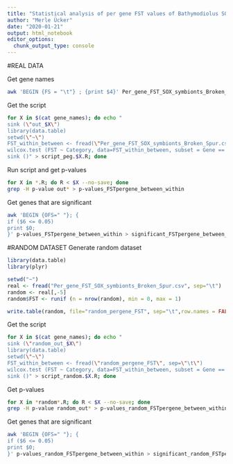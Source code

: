 ```yaml
---
title: "Statistical analysis of per gene FST values of Bathymodiolus SOX symbionts"
author: "Merle Ücker"
date: "2020-01-21"
output: html_notebook
editor_options: 
  chunk_output_type: console
---
```

#REAL DATA

Get gene names
```bash
awk 'BEGIN {FS = "\t"} ; {print $4}' Per_gene_FST_SOX_symbionts_Broken_Spur.csv | sed '1d' | sort | uniq > gene_names
```

Get the script
```bash
for X in $(cat gene_names); do echo "
sink (\"out_$X\")
library(data.table)
setwd(\"~\")
FST_within_between <- fread(\"Per_gene_FST_SOX_symbionts_Broken_Spur.csv\", sep=\"\t\")
wilcox.test (FST ~ Category, data=FST_within_between, subset = Gene == \"$X\")
sink ()" > script_peg.$X.R; done
```

Run script and get p-values
```bash
for X in *.R; do R < $X --no-save; done
grep -H p-value out* > p-values_FSTpergene_between_within
```

Get genes that are significant
```bash
awk 'BEGIN {OFS=" "}; {
if ($6 <= 0.05)
print $0;
}' p-values_FSTpergene_between_within > significant_FSTpergene_between_within
```

#RANDOM DATASET
Generate random dataset
```r
library(data.table)
library(plyr)

setwd("~")
real <- fread("Per_gene_FST_SOX_symbionts_Broken_Spur.csv", sep="\t")
random <- real[,-5]
random$FST <- runif (n = nrow(random), min = 0, max = 1)

write.table(random, file="random_pergene_FST", sep="\t",row.names = FALSE, quote = FALSE) # write out data
```

Get the script
```bash
for X in $(cat gene_names); do echo "
sink (\"random_out_$X\")
library(data.table)
setwd(\"~\")
FST_within_between <- fread(\"random_pergene_FST\", sep=\"\t\")
wilcox.test (FST ~ Category, data=FST_within_between, subset = Gene == \"$X\")
sink ()" > script_random.$X.R; done
```

Get p-values
```bash
for X in *random*.R; do R < $X --no-save; done
grep -H p-value random_out* > p-values_random_FSTpergene_between_within
```

Get genes that are significant
```bash
awk 'BEGIN {OFS=" "}; {
if ($6 <= 0.05)
print $0;
}' p-values_random_FSTpergene_between_within > significant_random_FSTpergene_between_within
```
